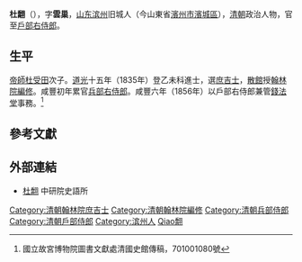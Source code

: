 {{明清人物信息框
| 姓名 = 杜䎗
| 原名 = 
| 圖片名稱= 
| 圖片大小 = 200px
| 圖片說明 =  
| 最高職務 = 戶部右侍郎兼管錢法堂事務
| 國家 = 大清
| 籍貫 = [[山東|山東]][[濱州|濱州]]
| 族裔 = 漢族
| 字號 = 字雲巢
| 諡號 = 
| 出生日期 = 生年不详
| 出生地點 = 
| 逝世日期 = [[同治|同治]]四年（1865年）
| 逝世地點 = 
| 墓葬 = 
| 配偶 =
| 親屬 =
（祖父）[[杜堮|杜堮]]<br>（父）[[杜受田|杜受田]]<br>（兄）[[杜翰|杜翰]]
| 出身 = 
* 道光十五年（1835年）乙未科進士出身
| 經歷 = 
| 著作 =
}}
'''杜䎗'''（{{bd|？||1865年|catIdx=D杜}}），字'''雲巢'''，[[山东|山东]][[滨州|滨州]]旧城人（今山東省[[濱州市|濱州市]][[濱城區|濱城區]]），[[清朝|清朝]]政治人物，官至[[戶部右侍郎|戶部右侍郎]]。

==生平==
[[帝師|帝師]][[杜受田|杜受田]]次子。[[道光|道光]]十五年（1835年）登乙未科進士，選[[庶吉士|庶吉士]]，[[散館|散館]]授[[翰林院編修|翰林院編修]]。咸豐初年累官[[兵部右侍郎|兵部右侍郎]]。咸豐六年（1856年）以戶部右侍郎兼管[[錢法堂|錢法堂]]事務。<ref>國立故宮博物院圖書文獻處清國史館傳稿，701001080號</ref>

== 參考文獻 ==
{{Reflist}}

==外部連結==
*[http://archive.ihp.sinica.edu.tw/ttscgi/ttsquery?0:0:mctauac:TM%3D%A7%F9%B3%EC%8D%F2%A6%D0 杜䎗] 中研院史語所

{{道光十五年乙未科殿試金榜}}
{{DEFAULTSORT:Du杜}}
[[Category:清朝翰林院庶吉士|Category:清朝翰林院庶吉士]]
[[Category:清朝翰林院編修|Category:清朝翰林院編修]]
[[Category:清朝兵部侍郎|Category:清朝兵部侍郎]]
[[Category:清朝戶部侍郎|Category:清朝戶部侍郎]]
[[Category:滨州人|Category:滨州人]]
[[Category:杜姓|Qiao䎗]]